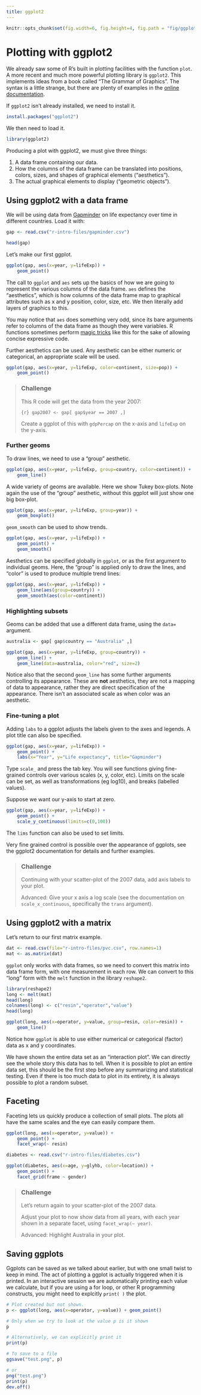 ```yaml
---
title: ggplot2
---
```


```r
knitr::opts_chunk$set(fig.width=6, fig.height=4, fig.path = "fig/ggplot-")
```

# Plotting with ggplot2

We already saw some of R's built in plotting facilities with the function `plot`. A more recent and much more powerful plotting library is `ggplot2`. This implements ideas from a book called "The Grammar of Graphics". The syntax is a little strange, but there are plenty of examples in the [online documentation](http://ggplot2.tidyverse.org/reference/).

If `ggplot2` isn't already installed, we need to install it.

```r
install.packages("ggplot2")
```

We then need to load it.

```r
library(ggplot2)
```

Producing a plot with ggplot2, we must give three things:

1. A data frame containing our data.
2. How the columns of the data frame can be translated into positions, colors, sizes, and shapes of graphical elements ("aesthetics").
3. The actual graphical elements to display ("geometric objects").


## Using ggplot2 with a data frame

We will be using data from [Gapminder](https://www.gapminder.org/) on life expectancy over time in different countries. Load it with:

```r
gap <- read.csv("r-intro-files/gapminder.csv")

head(gap)
```

Let's make our first ggplot.

```r
ggplot(gap, aes(x=year, y=lifeExp)) +
    geom_point()
```

The call to `ggplot` and `aes` sets up the basics of how we are going to represent the various columns of the data frame. `aes` defines the "aesthetics", which is how columns of the data frame map to graphical attributes such as x and y position, color, size, etc. We then literally add layers of graphics to this.

You may notice that `aes` does something very odd, since its bare arguments refer to columns of the data frame as though they were variables. R functions sometimes perform [magic tricks](http://adv-r.had.co.nz/Functions.html#lazy-evaluation) like this for the sake of allowing concise expressive code.

Further aesthetics can be used. Any aesthetic can be either numeric or categorical, an appropriate scale will be used.

```r
ggplot(gap, aes(x=year, y=lifeExp, color=continent, size=pop)) +
    geom_point()
```

> ### Challenge {.challenge}
>
> This R code will get the data from the year 2007:
>
> ```{r}
> gap2007 <- gap[ gap$year == 2007 ,]
> ```
>
> Create a ggplot of this with `gdpPercap` on the x-axis and `lifeExp` on the y-axis.
>


### Further geoms

To draw lines, we need to use a "group" aesthetic.

```r
ggplot(gap, aes(x=year, y=lifeExp, group=country, color=continent)) +
    geom_line()
```

A wide variety of geoms are available. Here we show Tukey box-plots. Note again the use of the "group" aesthetic, without this ggplot will just show one big box-plot.

```r
ggplot(gap, aes(x=year, y=lifeExp, group=year)) +
    geom_boxplot()
```

`geom_smooth` can be used to show trends.

```r
ggplot(gap, aes(x=year, y=lifeExp)) +
    geom_point() +
    geom_smooth()
```

Aesthetics can be specified globally in `ggplot`, or as the first argument to individual geoms. Here, the "group" is applied only to draw the lines, and "color" is used to produce multiple trend lines:

```r
ggplot(gap, aes(x=year, y=lifeExp)) +
    geom_line(aes(group=country)) +
    geom_smooth(aes(color=continent))
```


### Highlighting subsets

Geoms can be added that use a different data frame, using the `data=` argument.

```r
australia <- gap[ gap$country == "Australia" ,]

ggplot(gap, aes(x=year, y=lifeExp, group=country)) +
    geom_line() +
    geom_line(data=australia, color="red", size=2)
```

Notice also that the second `geom_line` has some further arguments controlling its appearance. These are **not** aesthetics, they are not a mapping of data to appearance, rather they are direct specification of the appearance. There isn't an associated scale as when color was an aesthetic.


### Fine-tuning a plot

Adding `labs` to a ggplot adjusts the labels given to the axes and legends. A plot title can also be specified.

```r
ggplot(gap, aes(x=year, y=lifeExp)) +
    geom_point() +
    labs(x="Year", y="Life expectancy", title="Gapminder")
```

Type `scale_` and press the tab key. You will see functions giving fine-grained controls over various scales (x, y, color, etc). Limits on the scale can be set, as well as transformations (eg log10), and breaks (labelled values).

Suppose we want our y-axis to start at zero.

```r
ggplot(gap, aes(x=year, y=lifeExp)) +
    geom_point() +
    scale_y_continuous(limits=c(0,100))
```

The `lims` function can also be used to set limits.

Very fine grained control is possible over the appearance of ggplots, see the ggplot2 documentation for details and further examples.


> ### Challenge {.challenge}
>
> Continuing with your scatter-plot of the 2007 data, add axis labels to your plot.
>
> Advanced: Give your x axis a log scale (see the documentation on `scale_x_continuous`, specifically the `trans` argument).
>


## Using ggplot2 with a matrix

Let's return to our first matrix example.

```r
dat <- read.csv(file="r-intro-files/pvc.csv", row.names=1)
mat <- as.matrix(dat)
```

`ggplot` only works with data frames, so we need to convert this matrix into data frame form, with one measurement in each row. We can convert to this "long" form with the `melt` function in the library `reshape2`.

```r
library(reshape2)
long <- melt(mat)
head(long)
colnames(long) <- c("resin","operator","value")
head(long)
```

```r
ggplot(long, aes(x=operator, y=value, group=resin, color=resin)) + 
    geom_line()
```

Notice how `ggplot` is able to use either numerical or categorical (factor) data as x and y coordinates.

We have shown the entire data set as an "interaction plot". We can directly see the whole story this data has to tell. When it is possible to plot an entire data set, this should be the first step before any summarizing and statistical testing. Even if there is too much data to plot in its entirety, it is always possible to plot a random subset.


## Faceting

Faceting lets us quickly produce a collection of small plots. The plots all have the same scales and the eye can easily compare them.

```r
ggplot(long, aes(x=operator, y=value)) + 
    geom_point() +
    facet_wrap(~ resin) 
```

```r
diabetes <- read.csv("r-intro-files/diabetes.csv")

ggplot(diabetes, aes(x=age, y=glyhb, color=location)) +
    geom_point() +
    facet_grid(frame ~ gender)
```


> ### Challenge {.challenge}
>
> Let's return again to your scatter-plot of the 2007 data.
>
> Adjust your plot to now show data from all years, with each year shown in a separate facet, using `facet_wrap(~ year)`.
>
> Advanced: Highlight Australia in your plot.
>


## Saving ggplots

Ggplots can be saved as we talked about earlier, but with one small twist to keep in mind. The act of plotting a ggplot is actually triggered when it is printed. In an interactive session we are automatically printing each value we calculate, but if you are using a for loop, or other R programming constructs, you might need to explcitly `print( )` the plot.

```r
# Plot created but not shown.
p <- ggplot(long, aes(x=operator, y=value)) + geom_point()

# Only when we try to look at the value p is it shown
p

# Alternatively, we can explicitly print it
print(p)

# To save to a file
ggsave("test.png", p)

# or
png("test.png")
print(p)
dev.off()
```



